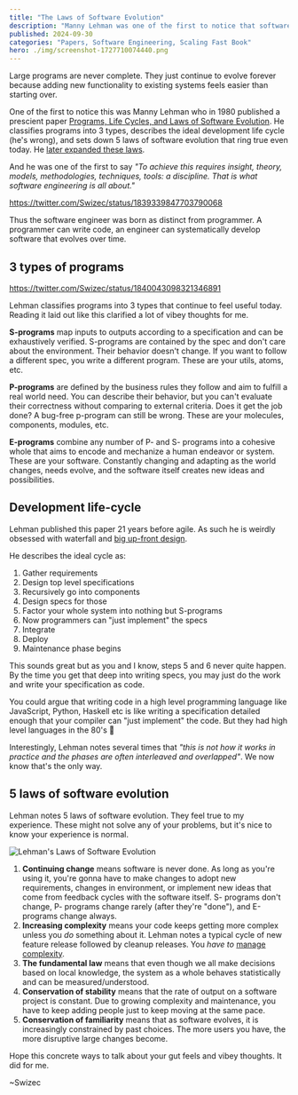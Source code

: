 ```yaml
---
title: "The Laws of Software Evolution"
description: "Manny Lehman was one of the first to notice that software is never done. It just continues to evolve forever."
published: 2024-09-30
categories: "Papers, Software Engineering, Scaling Fast Book"
hero: ./img/screenshot-1727710074440.png
---
```


Large programs are never complete. They just continue to evolve forever because adding new functionality to existing systems feels easier than starting over.

One of the first to notice this was Manny Lehman who in 1980 published a prescient paper [Programs, Life Cycles, and Laws of Software Evolution](https://swizec.com/blog/pdfs/lehman.pdf). He classifies programs into 3 types, describes the ideal development life cycle (he's wrong), and sets down 5 laws of software evolution that ring true even today. He [later expanded these laws](https://en.wikipedia.org/wiki/Lehman%27s_laws_of_software_evolution).

And he was one of the first to say _"To achieve this requires insight, theory, models, methodologies, techniques, tools: a discipline. That is what software engineering is all about."_

https://twitter.com/Swizec/status/1839339847703790068

Thus the software engineer was born as distinct from programmer. A programmer can write code, an engineer can systematically develop software that evolves over time.

## 3 types of programs

https://twitter.com/Swizec/status/1840043098321346891

Lehman classifies programs into 3 types that continue to feel useful today. Reading it laid out like this clarified a lot of vibey thoughts for me.

**S-programs** map inputs to outputs according to a specification and can be exhaustively verified. S-programs are contained by the spec and don't care about the environment. Their behavior doesn't change. If you want to follow a different spec, you write a different program. These are your utils, atoms, etc.

**P-programs** are defined by the business rules they follow and aim to fulfill a real world need. You can describe their behavior, but you can't evaluate their correctness without comparing to external criteria. Does it get the job done? A bug-free p-program can still be wrong. These are your molecules, components, modules, etc.

**E-programs** combine any number of P- and S- programs into a cohesive whole that aims to encode and mechanize a human endeavor or system. These are your software. Constantly changing and adapting as the world changes, needs evolve, and the software itself creates new ideas and possibilities.

## Development life-cycle

Lehman published this paper 21 years before agile. As such he is weirdly obsessed with waterfall and [big up-front design](https://swizec.com/blog/how-big-up-front-design-fails/).

He describes the ideal cycle as:

1. Gather requirements
2. Design top level specifications
3. Recursively go into components
4. Design specs for those
5. Factor your whole system into nothing but S-programs
6. Now programmers can "just implement" the specs
7. Integrate
8. Deploy
9. Maintenance phase begins

This sounds great but as you and I know, steps 5 and 6 never quite happen. By the time you get that deep into writing specs, you may just do the work and write your specification as code.

You could argue that writing code in a high level programming language like JavaScript, Python, Haskell etc is like writing a specification detailed enough that your compiler can "just implement" the code. But they had high level languages in the 80's 🤷

Interestingly, Lehman notes several times that _"this is not how it works in practice and the phases are often interleaved and overlapped"_. We now know that's the only way.

## 5 laws of software evolution

Lehman notes 5 laws of software evolution. They feel true to my experience. These might not solve any of your problems, but it's nice to know your experience is normal.

![Lehman's Laws of Software Evolution](./img/Lehmans-Laws-of-Software-Evolution-cj156a.jpeg)

1. **Continuing change** means software is never done. As long as you're using it, you're gonna have to make changes to adopt new requirements, changes in environment, or implement new ideas that come from feedback cycles with the software itself. S- programs don't change, P- programs change rarely (after they're "done"), and E-programs change always.
2. **Increasing complexity** means your code keeps getting more complex unless you _do_ something about it. Lehman notes a typical cycle of new feature release followed by cleanup releases. You _have to_ [manage complexity](https://swizec.com/blog/why-taming-architectural-complexity-is-paramount/).
3. **The fundamental law** means that even though we all make decisions based on local knowledge, the system as a whole behaves statistically and can be measured/understood.
4. **Conservation of stability** means that the rate of output on a software project is constant. Due to growing complexity and maintenance, you have to keep adding people just to keep moving at the same pace.
5. **Conservation of familiarity** means that as software evolves, it is increasingly constrained by past choices. The more users you have, the more disruptive large changes become.

Hope this concrete ways to talk about your gut feels and vibey thoughts. It did for me.

\~Swizec
